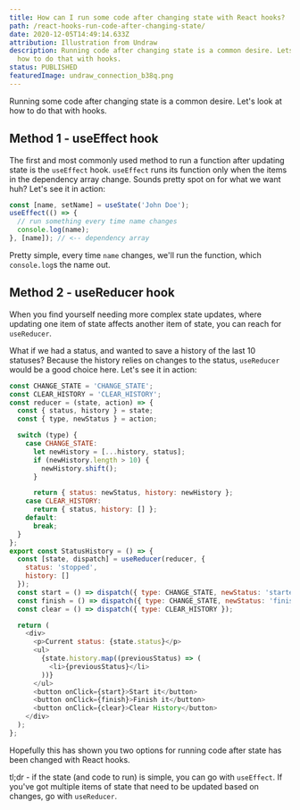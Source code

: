 ```yaml
---
title: How can I run some code after changing state with React hooks?
path: /react-hooks-run-code-after-changing-state/
date: 2020-12-05T14:49:14.633Z
attribution: Illustration from Undraw
description: Running code after changing state is a common desire. Lets look at
  how to do that with hooks.
status: PUBLISHED
featuredImage: undraw_connection_b38q.png
---
```

Running some code after changing state is a common desire. Let's look at how to do that with hooks.

## Method 1 - useEffect hook

The first and most commonly used method to run a function after updating state is the `useEffect` hook. `useEffect` runs its function only when the items in the dependency array change. Sounds pretty spot on for what we want huh? Let's see it in action:

```js
const [name, setName] = useState('John Doe');
useEffect(() => {
  // run something every time name changes
  console.log(name);
}, [name]); // <-- dependency array
```

Pretty simple, every time `name` changes, we'll run the function, which `console.log`s the name out. 

## Method 2 - useReducer hook

When you find yourself needing more complex state updates, where updating one item of state affects another item of state, you can reach for `useReducer`.

What if we had a status, and wanted to save a history of the last 10 statuses? Because the history relies on changes to the status, `useReducer` would be a good choice here. Let's see it in action:

```js
const CHANGE_STATE = 'CHANGE_STATE';
const CLEAR_HISTORY = 'CLEAR_HISTORY';
const reducer = (state, action) => {
  const { status, history } = state;
  const { type, newStatus } = action;

  switch (type) {
    case CHANGE_STATE:
      let newHistory = [...history, status];
      if (newHistory.length > 10) {
        newHistory.shift();
      }

      return { status: newStatus, history: newHistory };
    case CLEAR_HISTORY:
      return { status, history: [] };
    default:
      break;
  }
};
export const StatusHistory = () => {
  const [state, dispatch] = useReducer(reducer, {
    status: 'stopped',
    history: []
  });
  const start = () => dispatch({ type: CHANGE_STATE, newStatus: 'started' });
  const finish = () => dispatch({ type: CHANGE_STATE, newStatus: 'finished' });
  const clear = () => dispatch({ type: CLEAR_HISTORY });

  return (
    <div>
      <p>Current status: {state.status}</p>
      <ul>
        {state.history.map((previousStatus) => (
          <li>{previousStatus}</li>
        ))}
      </ul>
      <button onClick={start}>Start it</button>
      <button onClick={finish}>Finish it</button>
      <button onClick={clear}>Clear History</button>
    </div>
  );
};
```

Hopefully this has shown you two options for running code after state has been changed with React hooks.

tl;dr - if the state (and code to run) is simple, you can go with `useEffect`. If you've got multiple items of state that need to be updated based on changes, go with `useReducer`. 